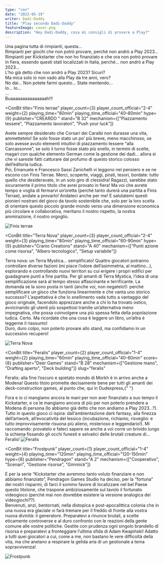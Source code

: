 ```yaml
---
type: "con"
date: "2023-05-19"
writer: Dadi-Daddy
title: "Play secondo Dadi-Daddy"
featureImage: cover.png
description: "Hey Dadi-Daddy, cosa mi consigli di provare a Play?"
---
```


<FundingIntro>
  Una pagina tutta di rimpianti, questa…
  <br />
  Rimpianti per giochi che non potrò provare, perché non andrò a Play 2023…
  <br />
  Rimpianti per Kickstarter che non ho finanziato e che ora non potrò provare in fiera, essendo questi stati localizzati
  in Italia, perché… non andrò a Play 2023…
  <br />
  L’ho già detto che non andrò a Play 2023? Sicuri?
  <br />
  Ma mica solo io non vado alla Play da tre anni, vero?
  <br />
  No dai… Non potete farmi questo… State mentendo…
  <br />
  Io… Io…
  <br />
  …
  <br />
  Buaaaaaaaaaaaaaaah!!!
</FundingIntro>

<ConBit
  title="Finis terrae"
  player_count={3}
  player_count_official="2-4"
  weight={2}
  playing_time="60min"
  playing_time_official="40–80min"
  hype={9}
  publisher="CREARDO "
  stand="B 32"
  mechanism={["Piazzamento tessere", "Piazzamento lavoratori", "Push your luck"]}
>
  Avete sempre desiderato che <Link to="/reviews/corsari-dei-caraibi/">Corsari dei Caraibi</Link> non durasse una vita,
  ammettetelo! Se solo fosse stato un po’ più breve, meno macchinoso, se solo avesse avuto elementi intuitivi di
  piazzamento tessere “alla Carcassonne”, se solo il turno fosse stato più snello, in termini di scelte, magari con
  qualche elemento German come la gestione dei dadi… allora sì che vi sareste fatti catturare dal profumo di questo
  storico colosso dell’editoria ludica.
  <br />
  Poi, Emanuele e Francesco Sassi Zanichelli vi leggono nel pensiero e se ne escono con Finis Terrae. Merci, scoperte,
  viaggi, pirati, tesori, bordate: tutto quello che desideravate, in un solo giro di clessidra! Ragazzi, sarebbe stato
  sicuramente il primo titolo che avrei provato in fiera! Ma voi che avrete tempo e voglia di fermarvi un’oretta (perché
  tanto durerà una partita a Finis Terrae), andate a provarlo! Andateci anche per me! E salutatemi questi pionieri
  nostrani del gioco da tavolo sostenibile che, solo per la loro scelta di orientare questo piccolo grande mondo verso
  una dimensione economica più circolare e collaborativa, meritano il nostro rispetto, la nostra ammirazione, il nostro
  orgoglio.
</ConBit>

<img src="game1.jpg?t=1" alt="Finis terrae" />

<ConBit
  title="Terra Nova"
  player_count={3}
  player_count_official="2-4"
  weight={3}
  playing_time="80min"
  playing_time_official="60-90min"
  hype={9}
  publisher="Cranio Creations"
  stand="A 40"
  mechanism={["Punti azione come risorsa", "Albero tecnologico", "Setup variabile"]}
>
  Terra nova: un Terra Mystica… semplificato! Quattro giocatori potranno controllare diverse fazioni (mi piace l’odore
  dell’asimmetria, al mattino…), esplorando e controllando nuovi territori su cui erigere i propri edifici per
  guadagnare punti a fine partita. Per gli amanti di Terra Mystica, l’idea di una semplificazione sarà al tempo stesso
  affascinante e terrificante. La domanda se la sono posta in tanti (anche voi, non negatelo!): perché semplificare un
  gioco che funziona linearmente e che vanta uno storico successo? L’aspettativa è che lo snellimento vada tutto a
  vantaggio del gioco originale, facendolo apprezzare anche a chi lo ha trovato ostico, avvicinando gli utenti più
  sospettosi tramite un’alternativa meno impegnativa, che possa coinvolgere una più spessa fetta della popolazione
  ludica. Certo. Ma ricordate che una cosa è leggere un libro, un’altra è leggerne il riassunto!
  <br />
  Duro, duro colpo, non poterlo provare allo stand, ma confidiamo in un successivo recupero!
</ConBit>

<img src="game3.jpg?t=1" alt="Terra Nova" />

<ConBit
  title="Feralis"
  player_count={2}
  player_count_official="1-4"
  weight={2}
  playing_time="60min"
  playing_time_official="40-60min"
  score={8}
  publisher="Deer Games"
  stand="B 28"
  mechanism={["Gestione mano", "Drafting aperto", "Deck building"]}
  slug="feralis"
>
  Feralis: alla fine l’oscuro e spietato mondo di Morkh è in arrivo anche a Modena! Questo titolo promette decisamente
  bene per tutti gli amanti dei deck-construction games, al punto che, qui in Dudexpress,{" "}
  <Link to="/writers/fora">Fora</Link> e io ci mangiamo ancora le mani per non aver finanziato a suo tempo il
  Kickstarter, e ce le mangiamo ancora di più per non poterlo prendere a Modena di persona (lo abbiamo già detto che non
  andiamo a Play 2023…?). Tutto in questo gioco ci ispira: dall’ambientazione dark fantasy, alla finezza dell’artwork,
  all’evocatività del lessico (incubazione, richiamo, risveglio: e tutto improvvisamente risuona più alieno, misterioso
  e leggendario!). Mi raccomando: provatelo e fateci sapere se anche a voi corre un brivido lungo la schiena fissando
  gli occhi funesti e selvatici delle brutali creature di… Feralis!
</ConBit>

<img src="game2.jpg?t=1" alt="Feralis" />

<ConBit
  title="Frostpunk"
  player_count={1}
  player_count_official="1-4"
  weight={4}
  playing_time="120min"
  playing_time_official="120-150min"
  hype={8}
  publisher="Pendragon"
  stand="A 2"
  mechanism={["Cooperativo", "Scenari", "Gestione risorse", "Gimmick"]}
>
  E per la serie “Kickstarter che avremmo tanto voluto finanziare e non abbiamo finanziato”, Pendragon Games Studio ha
  deciso, per la “fortuna” dei nostri risparmi, di farci il sommo favore di localizzare nel bel Paese questo titolone,
  che traspone ambiziosamente sul tavolo il fortunato videogioco (perché mai non dovrebbe esistere la versione analogica
  dei videogiochi??).
  <br />
  Benvenuti, anzi, bentornati, nella distopica e post-apocalittica colonia che in una nuova era glaciale vi farà tremare
  per il freddo di fronte alla vostra nuova divinità: il generatore. Preparatevi a rinunce brutali, a scelte eticamente
  controverse e al duro confronto con le reazioni della gente comune alle vostre politiche. Gestite con prudenza ogni
  singolo brandello di risorsa e preparatevi a fronteggiare l’ultima sfida di Adam Kwapiński! Adatto a tutti quei
  giocatori a cui, come a me, non bastano le vere difficoltà della vita, ma che anelano a respirare la gelida aria di un
  gestionale a tema sopravvivenza!
</ConBit>

<img src="game4.jpg?t=1" alt="Frostpunk" />
